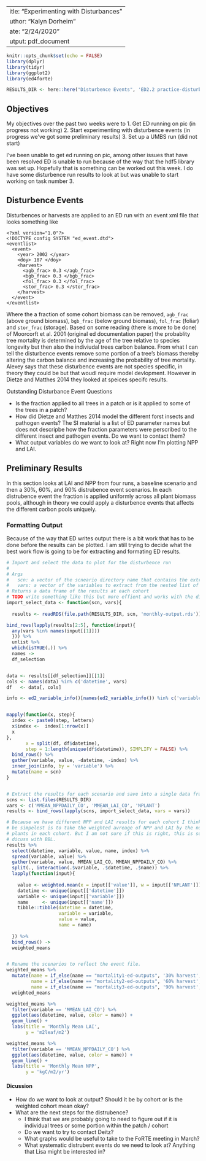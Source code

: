  ---
title: "Experimenting with Disturbances"
author: "Kalyn Dorheim"
date: "2/24/2020"
output: pdf_document
---

```r
knitr::opts_chunk$set(echo = FALSE)
library(dplyr)
library(tidyr)
library(ggplot2)
library(ed4forte)

RESULTS_DIR <- here::here("Disturbence Events", 'ED2.2 practice-disturbance')
```
## Objectives 

My objectives over the past two weeks were to 
1. Get ED running on pic (in progress not working)
2. Start experimenting with disturbence events (in progress we've got some preliminary results)
3. Set up a UMBS run (did not start)

I've been unable to get ed running on pic, among other issues that have been resolved ED is unable to run because of the way that the hdf5 library was set up. Hopefully that is something can be worked out this week. I do have some disturbence run results to look at but was unable to start working on task number 3. 

## Disturbence Events

Disturbences or harvests are applied to an ED run with an event xml file that looks something like 
```
<?xml version="1.0"?>
<!DOCTYPE config SYSTEM "ed_event.dtd">
<eventlist>
  <event>
    <year> 2002 </year>
    <doy> 187 </doy>
    <harvest>
      <agb_frac> 0.3 </agb_frac>
      <bgb_frac> 0.3 </bgb_frac>
      <fol_frac> 0.3 </fol_frac>
      <stor_frac> 0.3 </stor_frac>
    </harvest>
  </event>
</eventlist>
````

Where the a fraction of some cohort biomass can be removed, `agb_frac` (above ground biomass), `bgb_frac` (below ground biomass), `fol_frac` (foliar) and `stor_frac` (storage). Based on some reading (there is more to be done) of Moorcorft et al. 2001 (original ed documentation paper) the probablity tree mortality is determined by the age of the tree relative to species longevity but then also the indiviudal trees carbon balance. From what I can tell the disturbence events remove some portion of a tree's biomass thereby altering the carbon balance and increasing the probability of tree mortality. Alexey says that these disturbence events are not species specific, in theory they could be but that woudl require model devlopment. However in Dietze and Matthes 2014 they looked at speices specifc results. 

Outstanding Disturbance Event Questions 

* Is the fraction applied to all trees in a patch or is it applied to some of the trees in a patch? 
* How did Dietze and Matthes 2014 model the different forst insects and pathogen events? The SI material is a list of ED parameter names but does not descripbe how the fraction parameters were perscribed to the different insect and pathogen events. Do we want to contact them? 
* What output variables do we want to look at? Right now I'm plotting NPP and LAI. 



## Preliminary Results 

In this section looks at LAI and NPP from four runs, a baseline scenario and then a 30%, 60%, and 90% distrubence event scenarios. In each distrubence event the fraction is applied uniformly across all plant biomass pools, although in theory we could apply a disturbence events that affects the different carbon pools uniquely. 


### Formatting Output 

Because of the way that ED writes output there is a bit work that has to be done before the results can be plotted. I am still trying to decide what the best work flow is going to be for extracting and formating ED results. 

```r
# Import and select the data to plot for the disturbence run 
# 
# Args
#   scn: a vector of the scneario directory name that contains the extracted monthly data 
#   vars: a vector of the variables to extract from the nested list of results.
# Returns a data frame of the results at each cohort
# TODO write something like this but more effient and works with the different result resolutions. 
import_select_data <- function(scn, vars){
  
  results <- readRDS(file.path(RESULTS_DIR, scn, 'monthly-output.rds'))

bind_rows(lapply(results[2:5], function(input){
  any(vars %in% names(input[[1]])) 
  })) %>%  
  unlist %>% 
  which(isTRUE(.)) %>% 
  names -> 
  df_selection


data <- results[[df_selection]][[1]] 
cols <- names(data) %in% c('datetime', vars)
df   <- data[, cols]

info <- ed2_variable_info()[names(ed2_variable_info()) %in% c('variable', 'unit')]


mapply(function(x, step){
  index <- paste0(step, letters)
  x$index <-  index[1:nrow(x)]
  x
}, 
       x = split(df, df$datetime), 
       step = 1:length(unique(df$datetime)), SIMPLIFY = FALSE) %>% 
  bind_rows() %>%  
  gather(variable, value, -datetime, -index) %>% 
  inner_join(info, by = 'variable') %>% 
  mutate(name = scn) 
}


# Extract the results for each scenario and save into a single data frame. 
scns <- list.files(RESULTS_DIR)
vars <- c('MMEAN_NPPDAILY_CO', 'MMEAN_LAI_CO', 'NPLANT')
results <- bind_rows(lapply(scns, import_select_data, vars = vars)) 

# Because we have different NPP and LAI results for each cohort I think what will 
# be simpelest is to take the weighted avreage of NPP and LAI by the number of 
# plants in each cohort. But I am not sure if this is right, this is something to 
# dicuss with BBL. 
results %>%  
  select(datetime, variable, value, name, index) %>% 
  spread(variable, value) %>% 
  gather(variable, value, MMEAN_LAI_CO, MMEAN_NPPDAILY_CO) %>% 
  split(., interaction(.$variable, .$datetime, .$name)) %>%  
  lapply(function(input){
    
    value <- weighted.mean(x = input[['value']], w = input[['NPLANT']])
    datetime <- unique(input[['datetime']])
    variable <- unique(input[['variable']])
    name     <- unique(input[['name']])
    tibble::tibble(datetime = datetime, 
                   variable = variable, 
                   value = value, 
                   name = name)
    
  }) %>% 
  bind_rows() -> 
  weighted_means


# Rename the scenarios to reflect the event file. 
weighted_means %>% 
  mutate(name = if_else(name == "mortality1-ed-outputs", '30% harvest', name), 
         name = if_else(name == "mortality2-ed-outputs", '60% harvest', name), 
         name = if_else(name == "mortality3-ed-outputs", '90% harvest', name))  -> 
  weighted_means
```



```r
weighted_means %>% 
  filter(variable == 'MMEAN_LAI_CO') %>% 
  ggplot(aes(datetime, value, color = name)) + 
  geom_line() +
  labs(title = 'Monthly Mean LAI', 
       y = 'm2leaf/m2')
```


```r
weighted_means %>% 
  filter(variable == 'MMEAN_NPPDAILY_CO') %>% 
  ggplot(aes(datetime, value, color = name)) + 
  geom_line() +
  labs(title = 'Monthly Mean NPP', 
       y = 'kgC/m2/yr')
```



#### Dicussion 

* How do we want to look at output? Should it be by cohort or is the weighted cohort mean okay? 
* What are the next steps for the distrubence? 
    - I think that we are probably going to need to figure out if it is individual trees or some portion within the patch / cohort 
    - Do we want to try to contact Deitz? 
    - What graphs would be useful to take to the FoRTE meeting in March? 
    - What systematic distrubent events do we need to look at? Anything that Lisa might be interested in? 

